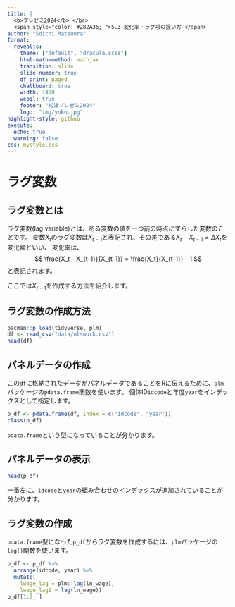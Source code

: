 ```yaml
---
title: |
  <b>プレゼミ2024</b> </br>
  <span style="color: #282A36; ">5.3 変化率・ラグ項の扱い方 </span>
author: "Soichi Matsuura"
format:
  revealjs:
    theme: ["default", "dracula.scss"]
    html-math-method: mathjax
    transition: slide
    slide-number: true
    df_print: paged
    chalkboard: true
    width: 1400
    webgl: true
    footer: "松浦プレゼミ2024"
    logo: "img/yoko.jpg"
highlight-style: github
execute:
  echo: true
  warning: false
css: mystyle.css
---
```


# ラグ変数

## ラグ変数とは

ラグ変数(lag variable)とは、ある変数の値を一つ前の時点にずらした変数のことです。
変数$X_t$のラグ変数は$X_{t-1}$と表記され、その差である$X_t - X_{t-1} = \Delta X_t$を変化額といい、
変化率は、
$$
\frac{X_t - X_{t-1}}{X_{t-1}} = \frac{X_t}{X_{t-1}} - 1
$$
と表記されます。

ここでは$X_{t-1}$を作成する方法を紹介します。


## ラグ変数の作成方法

```r
pacman::p_load(tidyverse, plm)
df <- read_csv("data/nlswork.csv")
head(df)
```

## パネルデータの作成

この`df`に格納されたデータがパネルデータであることをRに伝えるために、`plm`パッケージの`pdata.frame`関数を使います。
個体ID`idcode`と年度`year`をインデックスとして指定します。

```r
p_df <- pdata.frame(df, index = c("idcode", "year"))
class(p_df)
```

`pdata.frame`という型になっていることが分かります。

## パネルデータの表示

```r
head(p_df)
```

一番左に、`idcode`と`year`の組み合わせのインデックスが追加されていることが分かります。

## ラグ変数の作成

`pdata.frame`型になった`p_df`からラグ変数を作成するには、`plm`パッケージの`lag()`関数を使います。


```r
p_df <- p_df %>% 
  arrange(idcode, year) %>% 
  mutate(
    lwage_lag = plm::lag(ln_wage),
    lwage_lag2 = lag(ln_wage))
p_df[1:2, ]
```